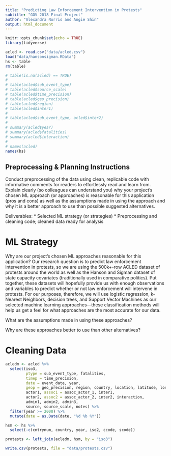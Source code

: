 ```yaml
---
title: "Predicting Law Enforcement Intervention in Protests"
subtitle: "GOV 2018 Final Project"
author: "Alexandra Norris and Angie Shin"
output: html_document
---
```


```r
knitr::opts_chunk$set(echo = TRUE)
library(tidyverse)

acled <- read.csv("data/acled.csv")
load("data/hansonsigman.RData")
hs <- table
rm(table)

# table(is.na(acled) == TRUE)
# 
# table(acled$sub_event_type)
# table(acled$source_scale)
# table(acled$time_precision)
# table(acled$geo_precision)
# table(acled$region)
# table(acled$inter1)
# 
# table(acled$sub_event_type, acled$inter2)
# 
# summary(acled$year)
# summary(acled$fatalities)
# summary(acled$interaction)
# 
# names(acled)
names(hs)
```

## Preprocessing & Planning Instructions

Conduct preprocessing of the data using clean, replicable code with informative comments for readers to effortlessly read and learn from. Explain clearly (so colleagues can understand you) why your project’s chosen ML approach (or approaches) is reasonable for this application (pros and cons) as well as the assumptions made in using the approach and why it is a better approach to use than possible suggested alternatives.

Deliverables:
* Selected ML strategy (or strategies)
* Preprocessing and cleaning code; cleaned data ready for analysis

# ML Strategy

Why are our project’s chosen ML approaches reasonable for this application?
Our research question is to predict law enforcement intervention in protests, so we are using the 500k+-row ACLED dataset of protests around the world as well as the Hanson and Sigman dataset of state capacity covariates (traditionally used in comparative politics). Put together, these datasets will hopefully provide us with enough observations and variables to predict whether or not law enforcement will intervene in protests. For our purposes, therefore, we will use logistic regression, k-Nearest Neighbors, decision trees, and Support Vector Machines as our selected machine learning approaches—these classification methods will help us get a feel for what approaches are the most accurate for our data.

What are the assumptions made in using these approaches?


Why are these approaches better to use than other alternatives?


# Cleaning Data

```r
acledm <- acled %>%
  select(iso3,
         ptype = sub_event_type, fatalities,
         timep = time_precision, 
         date = event_date, year, 
         geop = geo_precision, region, country, location, latitude, longitude,
         actor1, assoc1 = assoc_actor_1, inter1, 
         actor2, assoc2 = assoc_actor_2, inter2, interaction,
         admin1, admin2, admin3, 
         source, source_scale, notes) %>% 
  filter(year >= 2000) %>% 
  mutate(date = as.Date(date, "%d %b %Y"))

hsm <- hs %>% 
  select(-c(cntrynum, country, year, iso2, ccode, scode))

protests <- left_join(acledm, hsm, by = "iso3")

write.csv(protests, file = "data/protests.csv")
```

